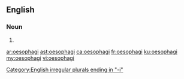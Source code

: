 {{also|œsophagi}}
==English==

===Noun===
{{head|en|plural}}

# {{en-irregular plural of|oesophagus}}

[[Category:English irregular plurals ending in "-i"]]

[[ar:oesophagi]]
[[ast:oesophagi]]
[[ca:oesophagi]]
[[fr:oesophagi]]
[[ku:oesophagi]]
[[my:oesophagi]]
[[vi:oesophagi]]